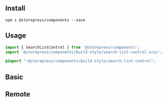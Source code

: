 
<Meta title="Components/Search List" of={Stories}/>


## Install

```shell
npm i @storepress/components --save
```

## Usage

```jsx
import { SearchListControl } from '@storepress/components';
import '@storepress/components/build-style/search-list-control.scss';
```

```scss
@import "~@storepress/components/build-style/search-list-control";
```

## Basic

<Story of={Stories.Basic} />

<Controls of={Stories.Basic} />

<Source of={Stories.Basic} />

## Remote

<Story of={Stories.Remote} />

<Controls of={Stories.Remote} />

<Source of={Stories.Remote} />